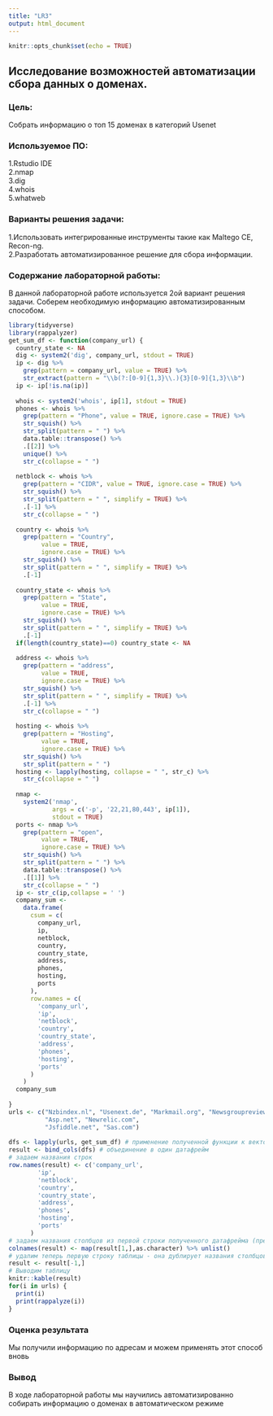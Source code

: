 ```yaml
---
title: "LR3"
output: html_document
---
```


```r
knitr::opts_chunk$set(echo = TRUE)
```

## Исследование возможностей автоматизации сбора данных о доменах.
### Цель:
Собрать информацию о топ 15 доменах в категорий Usenet

### Используемое ПО:
1.Rstudio IDE    
2.nmap      
3.dig        
4.whois   
5.whatweb

### Варианты решения задачи:
1.Использовать интегрированные инструменты такие как Maltego CE, Recon-ng.    
2.Разработать автоматизированное решение для сбора информации.    

### Содержание лабораторной работы:
В данной лабораторной работе используется 2ой вариант решения задачи. Соберем необходимую информацию автоматизированным способом.


```r
library(tidyverse)
library(rappalyzer)
get_sum_df <- function(company_url) {
  country_state <- NA
  dig <- system2('dig', company_url, stdout = TRUE)
  ip <- dig %>%
    grep(pattern = company_url, value = TRUE) %>%
    str_extract(pattern = "\\b(?:[0-9]{1,3}\\.){3}[0-9]{1,3}\\b")
  ip <- ip[!is.na(ip)]
  
  whois <- system2('whois', ip[1], stdout = TRUE)
  phones <- whois %>%
    grep(pattern = "Phone", value = TRUE, ignore.case = TRUE) %>%
    str_squish() %>%
    str_split(pattern = " ") %>%
    data.table::transpose() %>%
    .[[2]] %>%
    unique() %>%
    str_c(collapse = " ")
  
  netblock <- whois %>%
    grep(pattern = "CIDR", value = TRUE, ignore.case = TRUE) %>%
    str_squish() %>%
    str_split(pattern = " ", simplify = TRUE) %>%
    .[-1] %>%
    str_c(collapse = " ")
  
  country <- whois %>%
    grep(pattern = "Country",
         value = TRUE,
         ignore.case = TRUE) %>%
    str_squish() %>%
    str_split(pattern = " ", simplify = TRUE) %>%
    .[-1]
  
  country_state <- whois %>%
    grep(pattern = "State",
         value = TRUE,
         ignore.case = TRUE) %>%
    str_squish() %>%
    str_split(pattern = " ", simplify = TRUE) %>%
    .[-1]
  if(length(country_state)==0) country_state <- NA
  
  address <- whois %>%
    grep(pattern = "address",
         value = TRUE,
         ignore.case = TRUE) %>%
    str_squish() %>%
    str_split(pattern = " ", simplify = TRUE) %>%
    .[-1] %>%
    str_c(collapse = " ")
  
  hosting <- whois %>%
    grep(pattern = "Hosting",
         value = TRUE,
         ignore.case = TRUE) %>%
    str_squish() %>%
    str_split(pattern = " ")
  hosting <- lapply(hosting, collapse = " ", str_c) %>%
    str_c(collapse = " ")
  
  nmap <-
    system2('nmap',
            args = c('-p', '22,21,80,443', ip[1]),
            stdout = TRUE)
  ports <- nmap %>%
    grep(pattern = "open",
         value = TRUE,
         ignore.case = TRUE) %>%
    str_squish() %>%
    str_split(pattern = " ") %>%
    data.table::transpose() %>%
    .[[1]] %>%
    str_c(collapse = " ")
  ip <- str_c(ip,collapse = ' ')
  company_sum <-
    data.frame(
      csum = c(
        company_url,
        ip,
        netblock,
        country,
        country_state,
        address,
        phones,
        hosting,
        ports
      ),
      row.names = c(
        'company_url',
        'ip',
        'netblock',
        'country',
        'country_state',
        'address',
        'phones',
        'hosting',
        'ports'
      )
    )
  company_sum
  
}
urls <- c("Nzbindex.nl", "Usenext.de", "Markmail.org", "Newsgroupreviews.com", "Nzbindex.nl", "Usenext.de", "Newsdemon.com", "Djangoproject.com", "Eclipse.org", 
          "Asp.net", "Newrelic.com", 
          "Jsfiddle.net", "Sas.com")
  
dfs <- lapply(urls, get_sum_df) # применение полученной функции к вектору, на выходе функции - список из одноколоночных датафреймов
result <- bind_cols(dfs) # объединение в один датафрейм
# задаем названия строк
row.names(result) <- c('company_url',
        'ip',
        'netblock',
        'country',
        'country_state',
        'address',
        'phones',
        'hosting',
        'ports'
      )
# задаем названия столбцов из первой строки полученного датафрейма (предварительно переведя в тип character)
colnames(result) <- map(result[1,],as.character) %>% unlist()
# удалим теперь первую строку таблицы - она дублирует названия столбцов
result <- result[-1,]
# Выводим таблицу
knitr::kable(result)
for(i in urls) { 
  print(i)
  print(rappalyze(i))
}
```

### Оценка результата
Мы получили информацию по адресам и можем применять этот способ вновь

### Вывод   
В ходе лабораторной работы мы научились автоматизированно собирать информацию о доменах в автоматическом режиме 